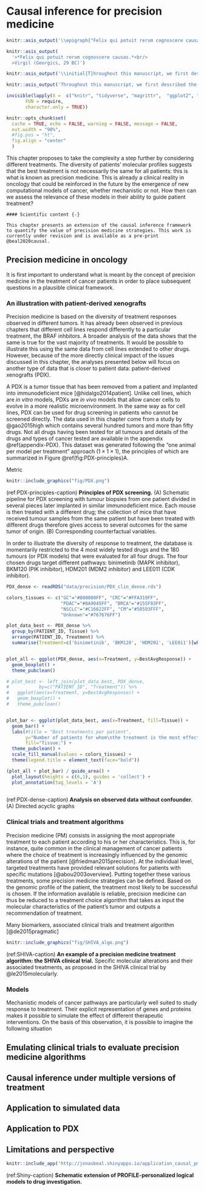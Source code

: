 
# Causal inference for precision medicine

```r
knitr::asis_output('\\epigraph{"Felix qui potuit rerum cognoscere causas."}{Virgil (Georgics, 29 BC)}')
```

```r
knitr::asis_output(
  '>*Felix qui potuit rerum cognoscere causas.*<br/>
  >Virgil (Georgics, 29 BC)')
```


```r
knitr::asis_output('\\initial{T}hroughout this manuscript, we first described the complexity of cancer mechanisms, through the diversity of genetic alterations or non-linear signaling pathways. This complexity naturally led to the choice of systemic modelling approaches and in particular mechanistic models whose explicit nature facilitates the study of the effects of new molecular perturbations such as treatments. The simple study of the response to BRAF inhibitors has thus required the consideration of many other genes and pathways.')
```

```r
knitr::asis_output('Throughout this manuscript, we first described the complexity of cancer mechanisms, through the diversity of genetic alterations or non-linear signaling pathways. This complexity naturally led to the choice of systemic modelling approaches and in particular mechanistic models whose explicit nature facilitates the study of the effects of new molecular perturbations such as treatments. The simple study of the response to BRAF inhibitors has thus required the consideration of many other genes and pathways.')
```

```r
invisible(lapply(X =  c("knitr", "tidyverse", "magrittr",  "ggplot2", "ggpubr", "patchwork", "cowplot"),
       FUN = require,
       character.only = TRUE))

knitr::opts_chunk$set(
  cache = TRUE, echo = FALSE, warning = FALSE, message = FALSE,
  out.width = "90%",
  #fig.pos = "ht",
  fig.align = "center"
  )
```
  
This chapter proposes to take the complexity a step further by considering different treatments. The diversity of patients' molecular profiles suggests that the best treatment is not necessarily the same for all patients: this is what is known as precision medicine. This is already a clinical reality in oncology that could be reinforced in the future by the emergence of new computational models of cancer, whether mechanistic or not. How then can we assess the relevance of these models in their ability to guide patient treatment?

```block2

#### Scientific content {-}

This chapter presents an extension of the causal inference framework to quantify the value of precision medicine strategies. This work is currently under revision and is available as a pre-print @beal2020causal.

```


## Precision medicine in oncology

It is first important to understand what is meant by the concept of precision medicine in the treatment of cancer patients in order to place subsequent questions in a plausible clinical framework. 

### An illustration with patient-derived xenografts

Precision medicine is based on the diversity of treatment responses observed in different tumors. It has already been observed in previous chapters that different cell lines respond differently to a particular treatment, the BRAF inhbitors. A broader analysis of the data shows that the same is true for the vast majority of treatments. It would be possible to illustrate this using the same data from cell lines extended to other drugs. However, because of the more directly clinical impact of the issues discussed in this chapter, the analyses presented below will focus on another type of data that is closer to patient data: patient-derived xenografts (PDX).  
  

A PDX is a tumor tissue that has been removed from a patient and implanted into immunodeficient mice [@hidalgo2014patient]. Unlike cell lines, which are *in vitro* models, PDXs are *in vivo* models that allow cancer cells to evolve in a more realistic microenvironment. In the same way as for cell lines, PDX can be used for drug screening in patients who cannot be screened directly. The data used in this chapter come from a study by @gao2015high which contains several hundred tumors and more than fifty drugs. Not all drugs having been tested for all tumours and details of the drugs and types of cancer tested are available in the appendix \@ref(appendix-PDX). This dataset was generated following the "one animal per model per treatment" approach ($1 \times 1 \times 1$), the principles of which are summarized in Figure \@ref(fig:PDX-principles)A.

Metric


```r
knitr::include_graphics("fig/PDX.png")
```
(ref:PDX-principles-caption) **Principles of PDX screening.** (A) Schematic pipeline for PDX screening with tumour biopsies from one patient divided in several pieces later implanted in similar immunodeficient mice. Each mouse is then treated with a different drug; the collection of mice that have received tumour samples from the same patient but have been treated with different drugs therefore gives access to several outcomes for the same tumor of origin. (B) Corresponding counterfactual variables.  
  

In order to illustrate the diversity of response to treatment, the database is momentarily restricted to the 4 most widely tested drugs and the 180 tumours (or PDX models) that were evaluated for all four drugs. The four chosen drugs target different pathways: binimetinib (MAPK inhibitor), BKM120 (PIK inhibitor), HDM201 (MDM2 inhibitor) and LEE011 (CDK inhibitor).

```r

PDX_dense <- readRDS("data/precision/PDX_clin_dense.rds")

colors_tissues <- c("GC"="#800000FF", "CRC"="#FFA319FF",
                    "PDAC"="#8A9045FF", "BRCA"="#155F83FF",
                    "NSCLC"="#C16622FF", "CM"="#58593FFF",
                    "Unknown"="#767676FF")

plot_data_best <- PDX_dense %>%
  group_by(PATIENT_ID, Tissue) %>%
  arrange(PATIENT_ID, Treatment) %>%
  summarise(Treatment=c('binimetinib', 'BKM120', 'HDM201', 'LEE011')[which.min(BestAvgResponse)])


plot_all <- ggplot(PDX_dense, aes(x=Treatment, y=BestAvgResponse)) +
  geom_boxplot() +
  theme_pubclean()

# plot_best <- left_join(plot_data_best, PDX_dense,
#           by=c("PATIENT_ID", "Treatment")) %>%
#   ggplot(aes(x=Treatment, y=BestAvgResponse)) +
#   geom_boxplot() +
#   theme_pubclean()


plot_bar <- ggplot(plot_data_best, aes(x=Treatment, fill=Tissue)) +
  geom_bar() +
  labs(#title = "Best treatments per patient",
       y="Number of patients for whom\nthe treatment is the most effective",
       fill="Tissue:") +
  theme_pubclean() +
  scale_fill_manual(values = colors_tissues) +
  theme(legend.title = element_text(face="bold"))

(plot_all + plot_bar) / guide_area() +
  plot_layout(heights = c(6,1), guides = 'collect') +
  plot_annotation(tag_levels = 'A')
  
```
(ref:PDX-dense-caption) **Analysis on observed data without confounder.** (A) Directed acyclic graphs

### Clinical trials and treatment algorithms

Precision medicine (PM) consists in assigning the most appropriate treatment to each patient according to his or her characteristics. This is, for instance, quite common in the clinical management of cancer patients where the choice of treatment is increasingly influenced by the genomic alterations of the patient [@friedman2015precision]. At the individual level, targeted treatments have provided relevant solutions for patients with specific mutations [@abou2003overview]. Putting together these various treatments, some precision medicine strategies can be defined. Based on the genomic profile of the patient, the treatment most likely to be successful is chosen. If the information available is reliable, precision medicine can thus be reduced to a treatment choice algorithm that takes as input the molecular characteristics of the patient's tumor and outputs a recommendation of treatment.

Many biomarkers, associated clinical trials and treatment algorithm
[@de2015pragmatic]

```r
knitr::include_graphics("fig/SHIVA_algo.png")
```
(ref:SHIVA-caption) **An example of a precision medicine treatment algorithm: the SHIVA clinical trial.** Specific molecular alterations and their associated treatments, as proposed in the SHIVA clinical trial by @le2015molecularly.


### Models

Mechanistic models of cancer pathways are particularly well suited to study response to treatment. Their explicit representation of genes and proteins makes it possible to simulate the effect of different therapeutic interventions. On the basis of this observation, it is possible to imagine the following situation 

## Emulating clinical trials to evaluate precision medicine algorithms

## Causal inference under multiple versions of treatment

## Application to simulated data

## Application to PDX

## Limitations and perspective




```r
knitr::include_app('http://jonasbeal.shinyapps.io/application_causal_pm/', height = '600px')
```
(ref:Shiny-caption) **Schematic extension of PROFILE-personalized logical models to drug investigation.**